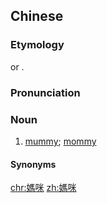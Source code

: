 {{also|妈咪}}
==Chinese==
{{zh-forms|s=妈咪}}

===Etymology===
{{bor|zh|en|mummy}} or {{m|en|mommy}}.

===Pronunciation===
{{zh-pron
|m=māmi
|c=maa1 mi4
|cat=n
}}

===Noun===
{{zh-noun}}

# {{lb|zh|Taiwan|Cantonese}} [[mummy]]; [[mommy]]

====Synonyms====
{{zh-dial|媽媽}}
{{zh-dial|媽媽-2}}

{{zh-cat|Family}}

[[chr:媽咪]]
[[zh:媽咪]]